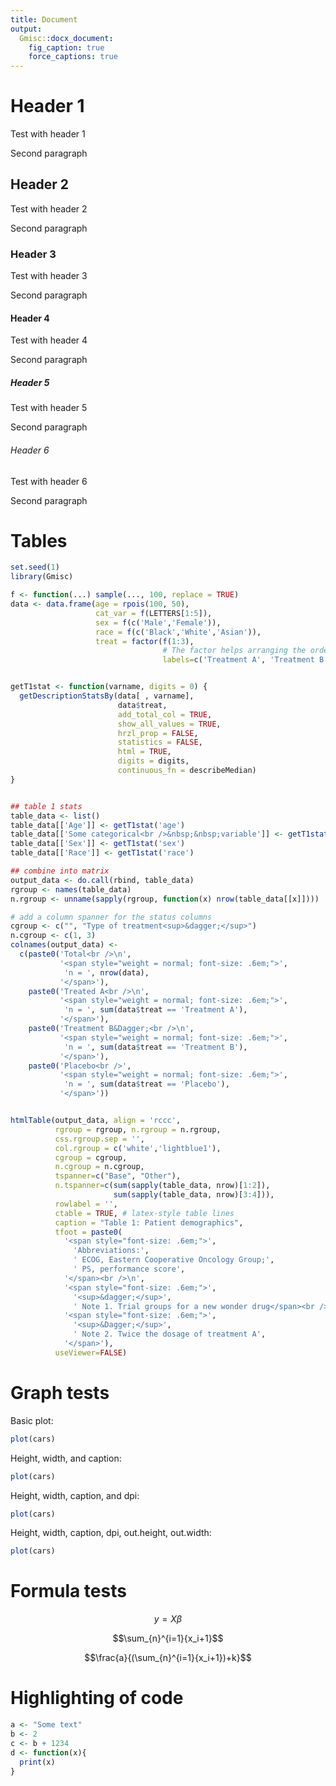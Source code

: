 ---
title: Document
output:
  Gmisc::docx_document:
    fig_caption: true
    force_captions: true
---

# Header 1

Test with header 1

Second paragraph

## Header 2

Test with header 2

Second paragraph

### Header 3

Test with header 3

Second paragraph

#### Header 4

Test with header 4

Second paragraph

##### Header 5

Test with header 5

Second paragraph

###### Header 6

Test with header 6

Second paragraph

# Tables

```{r htmlTable, results='asis', echo=FALSE, message=FALSE}
set.seed(1)
library(Gmisc)

f <- function(...) sample(..., 100, replace = TRUE)
data <- data.frame(age = rpois(100, 50),
                   cat_var = f(LETTERS[1:5]),
                   sex = f(c('Male','Female')),
                   race = f(c('Black','White','Asian')),
                   treat = factor(f(1:3),
                                  # The factor helps arranging the order
                                  labels=c('Treatment A', 'Treatment B', 'Placebo')))


getT1stat <- function(varname, digits = 0) {
  getDescriptionStatsBy(data[ , varname],
                        data$treat,
                        add_total_col = TRUE, 
                        show_all_values = TRUE,
                        hrzl_prop = FALSE,
                        statistics = FALSE,
                        html = TRUE,
                        digits = digits,
                        continuous_fn = describeMedian)
}


## table 1 stats
table_data <- list()
table_data[['Age']] <- getT1stat('age')
table_data[['Some categorical<br />&nbsp;&nbsp;variable']] <- getT1stat('cat_var')
table_data[['Sex']] <- getT1stat('sex')
table_data[['Race']] <- getT1stat('race')

## combine into matrix
output_data <- do.call(rbind, table_data)
rgroup <- names(table_data)
n.rgroup <- unname(sapply(rgroup, function(x) nrow(table_data[[x]])))

# add a column spanner for the status columns
cgroup <- c("", "Type of treatment<sup>&dagger;</sup>")
n.cgroup <- c(1, 3) 
colnames(output_data) <-
  c(paste0('Total<br />\n',
           '<span style="weight = normal; font-size: .6em;">',
            'n = ', nrow(data),
           '</span>'),
    paste0('Treated A<br />\n',
           '<span style="weight = normal; font-size: .6em;">',
            'n = ', sum(data$treat == 'Treatment A'),
           '</span>'),
    paste0('Treatment B&Dagger;<br />\n',
           '<span style="weight = normal; font-size: .6em;">',
            'n = ', sum(data$treat == 'Treatment B'),
           '</span>'),
    paste0('Placebo<br />',
           '<span style="weight = normal; font-size: .6em;">',
            'n = ', sum(data$treat == 'Placebo'),
           '</span>'))


htmlTable(output_data, align = 'rccc',
          rgroup = rgroup, n.rgroup = n.rgroup,
          css.rgroup.sep = '',
          col.rgroup = c('white','lightblue1'),
          cgroup = cgroup,
          n.cgroup = n.cgroup,
          tspanner=c("Base", "Other"),
          n.tspanner=c(sum(sapply(table_data, nrow)[1:2]),
                       sum(sapply(table_data, nrow)[3:4])),
          rowlabel = '',
          ctable = TRUE, # latex-style table lines
          caption = "Table 1: Patient demographics",
          tfoot = paste0(
            '<span style="font-size: .6em;">',
              'Abbreviations:',
              ' ECOG, Eastern Cooperative Oncology Group;',
              ' PS, performance score',
            '</span><br />\n',
            '<span style="font-size: .6em;">',
              '<sup>&dagger;</sup>',
              ' Note 1. Trial groups for a new wonder drug</span><br />\n',
            '<span style="font-size: .6em;">',
              '<sup>&Dagger;</sup>',
              ' Note 2. Twice the dosage of treatment A',
            '</span>'),
          useViewer=FALSE)
```

# Graph tests

Basic plot:

```{r Basic_graph}
plot(cars)
```

Height, width, and caption:

```{r Height_width_caption, fig.width=3, fig.height=3, fig.cap="Test: Height, width, and caption"}
plot(cars)
```

Height, width, caption, and dpi:

```{r Height_width_caption_dpi, fig.width=3, fig.height=3, dpi=300, fig.cap="Test: Height, width, caption, and dpi"}
plot(cars)
```


Height, width, caption, dpi, out.height, out.width:

```{r Height_width_caption_dpi_out.height_out.width, out.height=288, out.width=288, fig.width=3, fig.height=3, dpi=300, fig.cap="Test: Height, width, caption, dpi, out.height, out.width"}
plot(cars)
```

# Formula tests

$$y=X\beta$$

$$\sum_{n}^{i=1}{x_i+1}$$

$$\frac{a}{(\sum_{n}^{i=1}{x_i+1})+k}$$

# Highlighting of code

```{r Highlighting, echo=TRUE}
a <- "Some text"
b <- 2
c <- b + 1234
d <- function(x){
  print(x)
}
```

